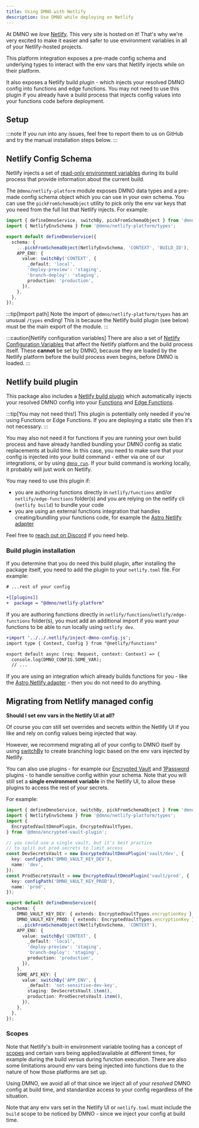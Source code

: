 ```yaml
--- 
title: Using DMNO with Netlify
description: Use DMNO while deploying on Netlify
---
```




At DMNO we _love_ [Netlify](https://netlify.com/). This very site is hosted on it! That's why we're very excited to make it easier and safer to use environment variables in all of your Netlify-hosted projects.

This platform integration exposes a pre-made config schema and underlying types to interact with the env vars that Netlify injects while on their platform.

It also exposes a Netlify build plugin - which injects your resolved DMNO config into functions and edge functions. You may not need to use this plugin if you already have a build process that injects config values into your functions code before deployment.


## Setup

<TabbedCode packageName="@dmno/netlify-platform" />

:::note
If you run into any issues, feel free to <BugReportLink label='integrations/astro'>report them to us on GitHub</BugReportLink> and try the manual installation steps below.
:::


## Netlify Config Schema

Netlify injects a set of [read-only environment variables](https://docs.netlify.com/configure-builds/environment-variables/#read-only-variables) during its build process that provide information about the current build.

The `@dmno/netlify-platform` module exposes DMNO data types and a pre-made config schema object which you can use in your own schema. You can use the `pickFromSchemaObject` utility to pick only the env var keys that you need from the full list that Netlify injects. For example:

```ts title='.dmno/config.mts'
import { defineDmnoService, switchBy, pickFromSchemaObject } from 'dmno';
import { NetlifyEnvSchema } from '@dmno/netlify-platform/types';

export default defineDmnoService({
  schema: {
    ...pickFromSchemaObject(NetlifyEnvSchema, 'CONTEXT', 'BUILD_ID'),
    APP_ENV: {
      value: switchBy('CONTEXT', {
        _default: 'local',
        'deploy-preview': 'staging',
        'branch-deploy': 'staging',
        production: 'production',
      }),
    },
  },
});
```

:::tip[Import path]
Note the import of `@dmno/netlify-platform/types` has an unusual `/types` ending! This is because the Netlify build plugin (see below) must be the main export of the module.
:::

:::caution[Netlify configuration variables]
There are also a set of [Netlify Configuration Variables](https://docs.netlify.com/configure-builds/environment-variables/#netlify-configuration-variables) that affect the Netlify platform and the build process itself. These **cannot** be set by DMNO, because they are loaded by the Netlify platform before the build process even begins, before DMNO is loaded.
:::

## Netlify build plugin

This package also includes a [Netlify build plugin](https://docs.netlify.com/integrations/build-plugins/) which automatically injects your resolved DMNO config into your [Functions](https://docs.netlify.com/functions/overview/) and [Edge Functions](https://docs.netlify.com/functions/overview/).

:::tip[You may not need this!]
This plugin is potentially only needed if you're using Functions or Edge Functions. If you are deploying a static site then it's not necessary. 
:::

You may also not need it for functions if you are running your own build process and have already handled bundling your DMNO config as static replacements at build time. In this case, you need to make sure that your config is injected into your build command - either via one of our integrations, or by using [`dmno run`](/docs/reference/cli/run/). If your build command is working locally, it probably will just work on Netlify.

You may need to use this plugin if:
- you are authoring functions directly in `netlify/functions` and/or `netlify/edge-functions` folder(s) and you are relying on the netlify cli (`netlify build`) to bundle your code
- you are using an external functions integration that handles creating/bundling your functions code, for example the [Astro Netlify adapter](https://docs.astro.build/en/guides/integrations-guide/netlify/)

Feel free to <a href={DMNO_PUBLIC_CONFIG.DISCORD_JOIN_URL}>reach out on Discord</a> if you need help.

### Build plugin installation

If you determine that you do need this build plugin, after installing the package itself, you need to add the plugin to your `netlify.toml` file. For example:

```diff lang="toml" title="netlify.toml"
# ...rest of your config

+[[plugins]]
+  package = "@dmno/netlify-platform"
```

If you are authoring functions directly in `netlify/functions`/`netlify/edge-functions` folder(s), you must add an additional import if you want your functions to be able to run locally using `netlify dev`.

```diff lang="ts" title="netlify/functions/example-fn.ts"
+import '../../.netlify/inject-dmno-config.js';
import type { Context, Config } from "@netlify/functions"

export default async (req: Request, context: Context) => {
  console.log(DMNO_CONFIG.SOME_VAR);
  // ...
```

If you are using an integration which already builds functions for you - like the [Astro Netlify adapter](https://docs.astro.build/en/guides/integrations-guide/netlify/) - then you do not need to do anything.


## Migrating from Netlify managed config


**Should I set env vars in the Netlify UI at all?**

Of course you _can_ still set overrides and secrets within the Netlify UI if you like and rely on config values being injected that way.

However, we recommend migrating all of your config to DMNO itself by using [switchBy](/docs/reference/helper-methods/#switchby) to create branching logic based on the env vars injected by Netlify.

You can also use plugins - for example our [Encrypted Vault](/docs/plugins/encrypted-vault/) and [1Password](/docs/plugins/1password/) plugins - to handle sensitive config within your schema. Note that you will still set a **single environment variable** in the Netlify UI, to allow these plugins to access the rest of your secrets.

For example:
```ts title='.dmno/config.mts'
import { defineDmnoService, switchBy, pickFromSchemaObject } from 'dmno';
import { NetlifyEnvSchema } from '@dmno/netlify-platform/types';
import {
  EncryptedVaultDmnoPlugin, EncryptedVaultTypes,
} from '@dmno/encrypted-vault-plugin';

// you could use a single vault, but it's best practice
// to split out prod secrets to limit access
const DevSecretsVault = new EncryptedVaultDmnoPlugin('vault/dev', {
  key: configPath('DMNO_VAULT_KEY_DEV'),
  name: 'dev',
});
const ProdSecretsVault = new EncryptedVaultDmnoPlugin('vault/prod', {
  key: configPath('DMNO_VAULT_KEY_PROD'),
  name: 'prod',
});

export default defineDmnoService({
  schema: {
    DMNO_VAULT_KEY_DEV: { extends: EncryptedVaultTypes.encryptionKey },
    DMNO_VAULT_KEY_PROD: { extends: EncryptedVaultTypes.encryptionKey },
    ...pickFromSchemaObject(NetlifyEnvSchema, 'CONTEXT'),
    APP_ENV: {
      value: switchBy('CONTEXT', {
        _default: 'local',
        'deploy-preview': 'staging',
        'branch-deploy': 'staging',
        production: 'production',
      }),
    },
    SOME_API_KEY: {
      value: switchBy('APP_ENV', {
        _default: 'not-sensitive-dev-key',
        staging: DevSecretsVault.item(),
        production: ProdSecretsVault.item(),
      }),
    },
  },
});
```

### Scopes

Note that Netlify's built-in environment variable tooling has a concept of [scopes](https://docs.netlify.com/environment-variables/overview/#scopes) and certain vars being applied/available at different times, for example during the build versus during function execution. There are also some limitations around env vars being injected into functions due to the nature of how those platforms are set up.

Using DMNO, we avoid all of that since we inject all of your _resolved_ DMNO config at build time, and standardize access to your config regardless of the situation.

Note that any env vars set in the Netlify UI or `netlify.toml` must include the `build` scope to be noticed by DMNO - since we inject your config at build time.

